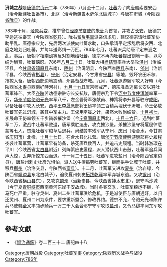 '''汧城之战'''是[[唐德宗|唐德宗]][[貞元_(唐朝)|贞元]]二年（786年）八月至十二月，[[吐蕃|吐蕃]]为了向[[唐朝|唐朝]]索要安西（治今[[新疆维吾尔自治区|新疆]][[吐鲁番市|吐鲁番市]]）、北庭（治今新疆[[吉木萨尔县|吉木萨尔]]北破城子）与唐在汧城（今[[陕西省|陕西省]][[陇县|陇县]]）的作战。

783年十月，[[泾原兵变|泾原兵变]]，推举曾任[[泾原节度使|泾原节度使]]的[[朱泚|朱泚]]为首领，并攻占[[长安|长安]]，唐德宗李适逃往奉天（今陕西省[[乾县|乾县]]）。陇右[[留后|留后]][[韦皋|韦皋]]派亲信求见，建议德宗请吐蕃军协助平乱。唐德宗应允，先后两次派使向吐蕃求助，口头承请平定叛乱后将安西、北庭之地划归吐蕃，并每年送彩绢一万匹。784年七月，吐蕃派兵助唐平定朱泚之乱。事后，唐朝宰相[[李泌|李泌]]等反对割地给吐蕃。德宗不再向吐蕃提出割地一事，以彩绢为酬赏，吐蕃恼怒。786年[[八月二十|八月二十]]日，吐蕃大相[[尚结赞|尚结赞]]率兵大举攻[[泾州|泾州]]（治临泾县，今[[甘肃省|甘肃省]][[镇原县|镇原县]]东南）、[[陇州|陇州]]（治汧阴县，今陕西省[[陇县|陇县]]东南）、[[邠州_(彬州)|邠州]]（治新平县，今陕西省[[彬县|彬县]]）、[[宁州_(西魏)|宁州]]（治定安县，今甘肃省[[宁县|宁县]]）等地，毁坏农田禾稼、抢掠人畜。唐朝西部边地震动，州县备战守城。九月，吐蕃派游騎军攻入好畤（今陕西省[[永寿县|永寿县]]西南好畤河村），[[九月十九|九月十九]]日唐京师戒严，德宗准备逃离长安以避吐蕃軍锋芒。大臣[[齐映|齐映]]苦劝德宗驻守长安抗敌，唐德宗乃下令[[河中节度使|河中节度使]][[浑瑊|浑瑊]]率军一万，[[鎮國軍節度使|华州节度使]][[骆元光|骆元光]]率军八千，左金吾将军张献甫、神策将李升昙等驻守[[咸阳|咸阳]]，以备吐蕃军攻入长安。西平王[[李晟|李晟]]派部将王佖率领三百精兵埋伏于汧城，命王佖放吐蕃军先过汧城，袭其中军主力。王佖用李晟之计，果然大败尚结赞。[[十月初七|十月初七]]，李晟命王佖率领五千步骑袭摧沙堡（今[[宁夏回族自治区|宁夏]][[固原市|固原市]]西北）。[[十月十六|十月十六]]日，遇到吐蕃军二万，激战中吐蕃军败退，唐军乘胜追击，攻克摧沙堡。杀摧沙堡守将扈屈律悉蒙等七人，焚烧吐蕃军粮草后退兵。尚结赞率残军从宁州、[[庆州_(庆阳)|庆州]]（治合水，今甘肃省[[庆阳市|庆阳市]]）北撤，[[十月十七|十月十七]]日，在合水县北扎营。唐[[邠宁节度使|邠宁节度使]][[韩游瓌|韩游瓌]]部将史履程夜袭吐蕃军营，吐蕃军早有防备，杀死唐兵数百人，并追击史履程。当时韩游瓌在平川（今陕西省[[太白县|太白县]]附近）列阵策应史履程，派人潜伏西山击鼓，吐蕃军追兵闻声大惊，丢弃所掠东西而退。十一月二十五日，吐蕃军进攻盐州（治今陕西省定边县），唐盐州刺史杜彦光惧怕，派人送牛酒犒劳吐蕃军，继而拱手让城于吐蕃，并移兵[[鄜州|鄜州]]（治洛交县，今陕西省[[富县|富县]]）。十二月，吐蕃军又进攻[[夏州|夏州]]（治岩绿，今陕西省[[靖边县|靖边县]]东北白城子），迫使夏州刺史[[拓跋乾晖|拓跋乾晖]]率军弃城东逃。又攻[[银州_(北周)|银州]]（治今陕西省[[横山县|横山县]]东），又攻克[[麟州_(开元)|麟州]]（治新奉县，今陕西省[[神木市|神木市]]北），退守鸣沙城（今宁夏[[青铜峡市|青铜峡市]]西南黄河东岸丰安故城）。当时冬春交季，吐蕃军粮运不继，羊马死亡严重，驻守灵州、夏州二州吐蕃军供给危机，于是派使臣与唐朝通好，以归还灵州、夏州二州为条件，要求重新盟会，修改界约。德宗不允，令骆元光和陈许兵马使[[韩全义|韩全义]]率领步騎兵一万二千人会合邠宁守军攻取[[盐州_(陕西省)|盐州]]，又令[[马燧|马燧]]率河东军攻吐蕃军。

==參考文獻==
*《[[資治通鑑|資治通鑑]]》卷二百三十二 唐纪四十八

{{DEFAULTSORT:Q}}
[[Category:唐朝战役|Category:唐朝战役]]
[[Category:吐蕃军事|Category:吐蕃军事]]
[[Category:陕西历次战争与战役|Category:陕西历次战争与战役]]
[[Category:786年|Category:786年]]